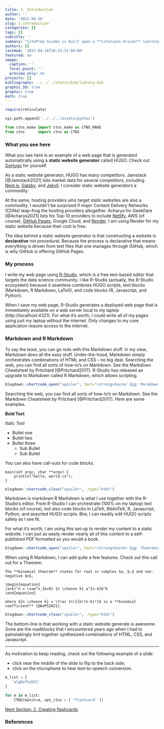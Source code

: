 ```yaml
---
title: 1. Introduction
author: ''
date: '2021-04-16'
slug: 1-introduction
categories: []
tags: []
subtitle: ''
summary: "CitePrep Guides is built upon a **citations-driven** learning platform."
authors: []
lastmod: '2021-04-16T10:23:31-04:00'
featured: no
image:
  caption: ''
  focal_point: ''
  preview_only: no
projects: []
bibliography: ../../../static/bib/library.bib
graphic_3d: true
graphic: true
math: true
---
```

```r
require(reticulate)
```

```python
sys.path.append('../../../assets/python')

from ctns_make import ctns_make as CTNS_MAKE
from ctns      import ctns as CTNS
```

### What you see here

What you see here is an example of a web page that is generated automatically using a **static website generator** called HUGO. Check out [GoHugo](https://gohugo.io) for yourself.

As a static website generator, HUGO has many competitors. Jamstack [@Jamstack2021] lists market data for several competitors, including [Next.js](https://nextjs.org), [Gatsby](https://www.gatsbyjs.com), and [Jekyll](https://jekyllrb.com). I consider static website generators a commodity.

At the same, hosting providers who target static websites are also a commodity. I wouldn't be surprised if major Content Delivery Networks (CDNs) leap-frog the hosting providers altogether. Acharya for Geekflare [@Acharya2021] lists his Top-10 providers to include [Netlify](https://www.netlify.com), AWS (of course), [GitHub Pages](https://pages.github.com), Google Cloud, and [Render](https://render.com). I am using Render for my static website because their cost is free.

The idea behind a static website generator is that constructing a website is **declarative** not procedural. Because the process is declarative that means everything is driven from text files that one manages through GitHub, which is why GitHub is offering GitHub Pages.

### My process

I write my web page using [R-Studio](https://www.rstudio.com), which is a free text-based editor that targets the data science community. I like R-Studio (actually, the R-Studio ecosystem) because it seamless combines HUGO scripts, text blocks (Markdown, R Markdown, LaTeX), and code blocks (R, Javascript, and Python).

When I save my web page, R-Studio generates a deployed web page that is immediately available on a web server local to my laptop (http://localhost:4321). For what it's worth, I could write all of my pages using just my laptop without the internet. Only changes to my core application require access to the internet.

### Markdown and R Markdown

To say the least, you can go nuts with this Markdown stuff. In my view, Markdown does all the easy stuff. Under-the-hood, Markdown simply orchestrates combinations of HTML and CSS -- no big deal. Searching the web, you can find all sorts of how-to's on Markdown. See the Markdown Cheatsheet by Pritchard [@Pritchard2017]. R-Studio has released an upgrade to Markdown called R Markdown, which allows scripting.

```r
blogdown::shortcode_open("spoiler", text="<strong>Easter Egg: Markdown Example</strong>", .type="html")
```

Searching the web, you can find all sorts of how-to's on Markdown. See the Markdown Cheatsheet by Pritchard [@Pritchard2017]. Here are some examples.

**Bold Text**

_Italic Text_

- Bullet one
- Bullet two
- Bullet three
  - Sub Bullet
  - Sub Bullet

You can also have call-outs for code blocks.

    main(int argc, char **argv) {
        println("hello, world.\n");
    }

```r
blogdown::shortcode_close("spoiler", .type="html")
```

Markdown is markdown R Markdown is what I use together with the R-Studio's editor. From R-Studio I can orchestrate (100% on my laptop) text blocks (of course), but also code blocks in LaTeX, BiblioTeX, R, Javascript, Python, and assorted HUGO scripts. Btw, I can readily edit HUGO scripts safely as I see fit.

For what it's worth, I am using this set-up to render my content to a static website. I can just as easily render nearly all of this content to a self-published PDF formatted as you would a book. 

```r
blogdown::shortcode_open("spoiler", text="<strong>Easter Egg: Theorems</strong>", .type="html")
```

When using R Markdown, I can add quite a few features. Check out this call out for a Theorem.

```theorem
The **binomial theorem** states for real or complex $a, b,$ and non-negative $n$,

\begin{equation}
(a+b)^n = \sum^n_{k=0} {n \choose k} a^{n-k}b^k
\end{equation}

where ${n \choose k} = \frac {n!}{k!(n-k)!}$ is a **binomial coefficient** [@AoPS2021].
```

```r
blogdown::shortcode_close("spoiler", .type="html")
```

The bottom-line is that working with a static website generate is awesome. Gone are the roadblocks that I encountered years ago when I had to painstakingly knit together synthesized combinations of HTML, CSS, and Javascript.

----

As motivation to keep reading, check out the following example of a slide: 

- click near the middle of the slide to flip to the back side; 
- click on the microphone to hear text-to-speech conversion. 

```python
m_list = [
   'algDefSubS1'
]

for m in m_list:
    CTNS(match=m, opt_ctns = [ "flashcard" ])
```

[Next Section: 2. Creating flashcards](/demonstration/2-creating-flashcards).

### References
